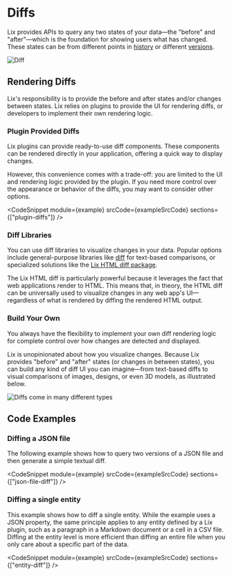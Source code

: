 
# Diffs

Lix provides APIs to query any two states of your data—the "before" and "after"—which is the foundation for showing users what has changed. These states can be from different points in [history](./history.md) or different [versions](./versions.md).

![Diff](/diff.svg)

## Rendering Diffs

Lix's responsibility is to provide the before and after states and/or changes between states. Lix relies on plugins to provide the UI for rendering diffs, or developers to implement their own rendering logic.

### Plugin Provided Diffs

Lix plugins can provide ready-to-use diff components. These components can be rendered directly in your application, offering a quick way to display changes.

However, this convenience comes with a trade-off: you are limited to the UI and rendering logic provided by the plugin. If you need more control over the appearance or behavior of the diffs, you may want to consider other options.

<CodeSnippet
  module={example}
  srcCode={exampleSrcCode}
  sections={["plugin-diffs"]}
/>

### Diff Libraries

You can use diff libraries to visualize changes in your data. Popular options include general-purpose libraries like [diff](https://www.npmjs.com/package/diff) for text-based comparisons, or specialized solutions like the [Lix HTML diff package](https://github.com/opral/monorepo/tree/main/packages/lix/lix-html-diff).

The Lix HTML diff is particularly powerful because it leverages the fact that web applications render to HTML. This means that, in theory, the HTML diff can be universally used to visualize changes in any web app's UI—regardless of what is rendered by diffing the rendered HTML output.

### Build Your Own

You always have the flexibility to implement your own diff rendering logic for complete control over how changes are detected and displayed.

Lix is unopinionated about how you visualize changes. Because Lix provides "before" and "after" states (or changes in between states), you can build any kind of diff UI you can imagine—from text-based diffs to visual comparisons of images, designs, or even 3D models, as illustrated below.

![Diffs come in many different types](/diffs-many-types.svg)

## Code Examples

### Diffing a JSON file

The following example shows how to query two versions of a JSON file and then generate a simple textual diff.

<CodeSnippet
  module={example}
  srcCode={exampleSrcCode}
  sections={["json-file-diff"]}
/>

### Diffing a single entity

This example shows how to diff a single entity. While the example uses a JSON property, the same principle applies to any entity defined by a Lix plugin, such as a paragraph in a Markdown document or a cell in a CSV file. Diffing at the entity level is more efficient than diffing an entire file when you only care about a specific part of the data.

<CodeSnippet
  module={example}
  srcCode={exampleSrcCode}
  sections={["entity-diff"]}
/>

